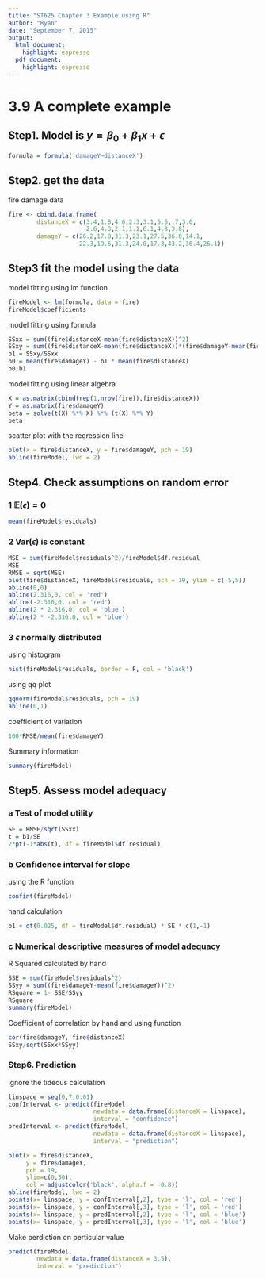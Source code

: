 ```yaml
---
title: "ST625 Chapter 3 Example using R"
author: "Ryan"
date: "September 7, 2015"
output:
  html_document:
    highlight: espresso
  pdf_document:
    highlight: espresso
---
```


# 3.9 A complete example
## Step1. Model is $y = \beta_0 + \beta_1x + \epsilon$
```r
formula = formula('damageY~distanceX')
```

## Step2. get the data
fire damage data
```r
fire <- cbind.data.frame(
        distanceX = c(3.4,1.8,4.6,2.3,3.1,5.5,.7,3.0,
                      2.6,4.3,2.1,1.1,6.1,4.8,3.8),
        damageY = c(26.2,17.8,31.3,23.1,27.5,36.0,14.1,
                    22.3,19.6,31.3,24.0,17.3,43.2,36.4,26.1))
```

## Step3 fit the model using the data
model fitting using lm function
```r
fireModel <- lm(formula, data = fire)
fireModel$coefficients
```

model fitting using formula
```r
SSxx = sum((fire$distanceX-mean(fire$distanceX))^2)
SSxy = sum((fire$distanceX-mean(fire$distanceX))*(fire$damageY-mean(fire$damageY)))
b1 = SSxy/SSxx
b0 = mean(fire$damageY) - b1 * mean(fire$distanceX)
b0;b1
```

model fitting using linear algebra
```r
X = as.matrix(cbind(rep(1,nrow(fire)),fire$distanceX))
Y = as.matrix(fire$damageY)
beta = solve(t(X) %*% X) %*% (t(X) %*% Y)
beta
```


scatter plot with the regression line
```r
plot(x = fire$distanceX, y = fire$damageY, pch = 19)
abline(fireModel, lwd = 2)
```

## Step4. Check assumptions on random error
### 1 $\mathbb{E}(\epsilon)=0$
```r
mean(fireModel$residuals)
```

### 2 Var($\epsilon$) is constant 
```r
MSE = sum(fireModel$residuals^2)/fireModel$df.residual
MSE
RMSE = sqrt(MSE)
plot(fire$distanceX, fireModel$residuals, pch = 19, ylim = c(-5,5))
abline(0,0)
abline(2.316,0, col = 'red')
abline(-2.316,0, col = 'red')
abline(2 * 2.316,0, col = 'blue')
abline(2 * -2.316,0, col = 'blue')
```

### 3 $\epsilon$ normally distributed
using histogram
```r
hist(fireModel$residuals, border = F, col = 'black')
```

using qq plot
```r
qqnorm(fireModel$residuals, pch = 19)
abline(0,1)
```

coefficient of variation
```r
100*RMSE/mean(fire$damageY)
```

Summary information
```r
summary(fireModel)
```

## Step5. Assess model adequacy
### a Test of model utility
```r
SE = RMSE/sqrt(SSxx)
t = b1/SE
2*pt(-1*abs(t), df = fireModel$df.residual)
```

### b Confidence interval for slope
using the R function
```r
confint(fireModel)
```

hand calculation
```r
b1 + qt(0.025, df = fireModel$df.residual) * SE * c(1,-1)
```

### c Numerical descriptive measures of model adequacy
R Squared calculated by hand
```r
SSE = sum(fireModel$residuals^2)
SSyy = sum((fire$damageY-mean(fire$damageY))^2)
RSquare = 1- SSE/SSyy
RSquare
summary(fireModel)
```

Coefficient of correlation
by hand and using function
```r
cor(fire$damageY, fire$distanceX)
SSxy/sqrt(SSxx*SSyy)
```

### Step6. Prediction
ignore the tideous calculation
```r
linspace = seq(0,7,0.01)
confInterval <- predict(fireModel,
                        newdata = data.frame(distanceX = linspace),
                        interval = "confidence")
predInterval <- predict(fireModel,
                        newdata = data.frame(distanceX = linspace),
                        interval = "prediction")

plot(x = fire$distanceX,
     y = fire$damageY,
     pch = 19,
     ylim=c(0,50),
     col = adjustcolor('black', alpha.f =  0.8))
abline(fireModel, lwd = 2)
points(x= linspace, y = confInterval[,2], type = 'l', col = 'red')
points(x= linspace, y = confInterval[,3], type = 'l', col = 'red')
points(x= linspace, y = predInterval[,2], type = 'l', col = 'blue')
points(x= linspace, y = predInterval[,3], type = 'l', col = 'blue')
```

Make perdiction on perticular value
```r
predict(fireModel,
        newdata = data.frame(distanceX = 3.5),
        interval = "prediction")
```